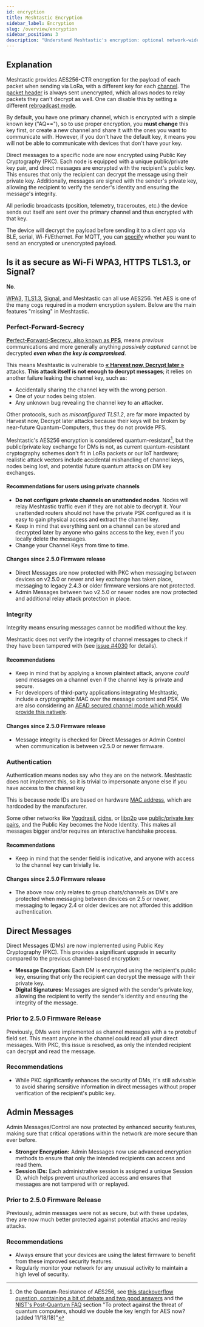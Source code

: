 ```yaml
---
id: encryption
title: Meshtastic Encryption
sidebar_label: Encryption
slug: /overview/encryption
sidebar_position: 3
description: "Understand Meshtastic's encryption: optional network-wide AES256 security for off-grid communication, ensuring confidentiality against passive eavesdropping."
---
```


## Explanation

Meshtastic provides AES256-CTR encryption for the payload of each packet when sending via LoRa, with a different key for each [channel](/docs/configuration/radio/channels/). The [packet header](/docs/overview/mesh-algo/#layer-1-unreliable-zero-hop-messaging) is always sent unencrypted, which allows nodes to relay packets they can't decrypt as well. One can disable this by setting a different [rebroadcast mode](/docs/configuration/radio/device#rebroadcast-mode).

By default, you have one primary channel, which is encrypted with a simple known key ("AQ=="), so to use proper encryption, you **must change** this key first, or create a new channel and share it with the ones you want to communicate with. However, if you don't have the default key, it means you will not be able to communicate with devices that don't have your key.

Direct messages to a specific node are now encrypted using Public Key Cryptography (PKC). Each node is equipped with a unique public/private key pair, and direct messages are encrypted with the recipient's public key. This ensures that only the recipient can decrypt the message using their private key. Additionally, messages are signed with the sender's private key, allowing the recipient to verify the sender's identity and ensuring the message's integrity.

All periodic broadcasts (position, telemetry, traceroutes, etc.) the device sends out itself are sent over the primary channel and thus encrypted with that key.

The device will decrypt the payload before sending it to a client app via BLE, serial, Wi-Fi/Ethernet. For MQTT, you can [specify](/docs/configuration/module/mqtt#encryption-enabled) whether you want to send an encrypted or unencrypted payload.

## Is it as secure as Wi-Fi WPA3, HTTPS TLS1.3, or Signal?

**No**.

[WPA3](https://en.wikipedia.org/wiki/WPA3), [TLS1.3](https://en.wikipedia.org/wiki/TLS1.3), [Signal](https://en.wikipedia.org/wiki/Signal_Protocol), and Meshtastic can all use AES256. Yet AES is one of the many cogs required in a modern encryption system. Below are the main features "missing" in Meshtastic.

### Perfect-Forward-Secrecy

[**P**erfect-**F**orward-**S**ecrecy, also known as **PFS**](https://en.wikipedia.org/wiki/Forward_secrecy), means _previous_ communications and more generally anything _passively captured_ cannot be decrypted **_even when the key is compromised_**.

This means Meshtastic is vulnerable to [**« Harvest now, Decrypt later »**](https://en.wikipedia.org/wiki/Harvest_now,_decrypt_later) attacks. **This attack itself is not enough to decrypt messages**; it relies on another failure leaking the channel key, such as:

- Accidentally sharing the channel key with the wrong person.
- One of your nodes being stolen.
- Any unknown bug revealing the channel key to an attacker.

Other protocols, such as _misconfigured TLS1.2_, are far more impacted by Harvest now, Decrypt later attacks because their keys will be broken by near-future Quantum-Computers, thus they do not provide PFS.

Meshtastic's AES256 encryption is considered quantum-resistant[^1], but the public/private key exchange for DMs is not, as current quantum-resistant cryptography schemes don't fit in LoRa packets or our IoT hardware; realistic attack vectors include accidental mishandling of channel keys, nodes being lost, and potential future quantum attacks on DM key exchanges.

[^1]: On the Quantum-Resistance of AES256, see [this stackoverflow question, containing a bit of debate and two good answers](https://crypto.stackexchange.com/q/6712) and the [NIST's Post-Quantum FAQ](https://csrc.nist.gov/projects/post-quantum-cryptography/faqs) section "To protect against the threat of quantum computers, should we double the key length for AES now? (added 11/18/18)"

#### Recommendations for users using private channels

- **Do not configure private channels on unattended nodes**. Nodes will relay Meshtastic traffic even if they are not able to decrypt it. Your unattended routers should not have the private PSK configured as it is easy to gain physical access and extract the channel key.
- Keep in mind that everything sent on a channel can be stored and decrypted later by anyone who gains access to the key, even if you locally delete the messages.
- Change your Channel Keys from time to time.

#### Changes since 2.5.0 Firmware release

- Direct Messages are now protected with PKC when messaging between devices on v2.5.0 or newer and key exchange has taken place, messaging to legacy 2.4.3 or older firmware versions are not protected.
- Admin Messages between two v2.5.0 or newer nodes are now protected and additional relay attack protection in place.

### Integrity

Integrity means ensuring messages cannot be modified without the key.

Meshtastic does not verify the integrity of channel messages to check if they have been tampered with (see [issue #4030](https://github.com/meshtastic/firmware/issues/4030) for details).

#### Recommendations

- Keep in mind that by applying a known plaintext attack, anyone _could_ send messages on a channel even if the channel key is private and secure.
- For developers of third-party applications integrating Meshtastic, include a cryptographic MAC over the message content and PSK. We are also considering an [AEAD secured channel mode which would provide this natively](https://github.com/meshtastic/firmware/issues/4030).

#### Changes since 2.5.0 Firmware release

- Message integrity is checked for Direct Messages or Admin Control when communication is between v2.5.0 or newer firmware.

### Authentication

Authentication means nodes say who they are on the network. Meshtastic does not implement this, so it is trivial to impersonate anyone else if you have access to the channel key

This is because node IDs are based on hardware [MAC address](https://en.wikipedia.org/wiki/MAC_address), which are hardcoded by the manufacturer.

Some other networks like [Yggdrasil](https://yggdrasil-network.github.io/), [cjdns](https://github.com/cjdelisle/cjdns), or [libp2p](https://libp2p.io/) use [public/private key pairs](https://en.wikipedia.org/wiki/Public-key_cryptography), and the Public Key becomes the Node Identity. This makes all messages bigger and/or requires an interactive handshake process.

#### Recommendations

- Keep in mind that the sender field is indicative, and anyone with access to the channel key can trivially lie.

#### Changes since 2.5.0 Firmware release

- The above now only relates to group chats/channels as DM's are protected when messaging between devices on 2.5 or newer, messaging to legacy 2.4 or older devices are not afforded this addition authentication.

## Direct Messages

Direct Messages (DMs) are now implemented using Public Key Cryptography (PKC). This provides a significant upgrade in security compared to the previous channel-based encryption:

- **Message Encryption:** Each DM is encrypted using the recipient's public key, ensuring that only the recipient can decrypt the message with their private key.
- **Digital Signatures:** Messages are signed with the sender's private key, allowing the recipient to verify the sender's identity and ensuring the integrity of the message.

### Prior to 2.5.0 Firmware Release

Previously, DMs were implemented as channel messages with a `to` protobuf field set. This meant anyone in the channel could read all your direct messages. With PKC, this issue is resolved, as only the intended recipient can decrypt and read the message.

### Recommendations

- While PKC significantly enhances the security of DMs, it's still advisable to avoid sharing sensitive information in direct messages without proper verification of the recipient's public key.

## Admin Messages

Admin Messages/Control are now protected by enhanced security features, making sure that critical operations within the network are more secure than ever before.

- **Stronger Encryption:** Admin Messages now use advanced encryption methods to ensure that only the intended recipients can access and read them.
- **Session IDs:** Each administrative session is assigned a unique Session ID, which helps prevent unauthorized access and ensures that messages are not tampered with or replayed.

### Prior to 2.5.0 Firmware Release

Previously, admin messages were not as secure, but with these updates, they are now much better protected against potential attacks and replay attacks.

### Recommendations

- Always ensure that your devices are using the latest firmware to benefit from these improved security features.
- Regularly monitor your network for any unusual activity to maintain a high level of security.

